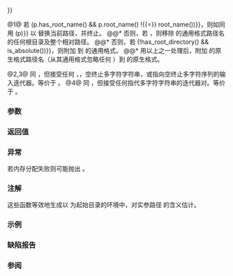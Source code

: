 {{cpp/filesystem/path/title|append|operator/{{=}}}}
{{cpp/filesystem/path/navbar}}
{{dcl begin}}
{{dcl|num=1|since=c++17|1=
path&amp; operator/=( const path&amp; p );
}}
{{dcl|num=2|since=c++17|1=
template&lt; class Source &gt;
path&amp; operator/=( const Source&amp; source );
}}
{{dcl|num=3|since=c++17|1=
template&lt; class Source &gt;
path&amp; append( const Source&amp; source );
}}
{{dcl|num=4|since=c++17|1=
template&lt; class InputIt &gt;
path&amp; append( InputIt first, InputIt last );
}}
{{dcl end}}

@1@ 若 {{c|p.is_absolute() {{!!}} (p.has_root_name() &amp;&amp; p.root_name() !{{=}} root_name())}}，则如同用 {{c|operator{{=}}(p)}} 以 {{c|p}} 替换当前路径，并终止。
@@* 否则，若 {{c|p.has_root_directory()}}，则移除 {{c|*this}} 的通用格式路径名的任何根目录及整个相对路径。 
@@* 否则，若 {{c|has_filename() {{!!}} (!has_root_directory() &amp;&amp; is_absolute())}}，则附加 {{tt|path::preferred_separator}} 到 {{c|*this}} 的通用格式。
@@* 用以上之一处理后，附加 {{c|p}} 的原生格式路径名（从其通用格式忽略任何 {{spar|root-name}}）到 {{c|*this}} 的原生格式。

{{source|1=
// 其中 "//host" 是根名
path("//host")  / "foo" // 结果是      "//host/foo" （附加分隔符）
path("//host/") / "foo" // 结果亦为    "//host/foo" （附加，无分隔符）

// POSIX 上，
path("foo") / ""      // 结果是 "foo/" （附加）
path("foo") / "/bar"; // 结果是 "/bar" （替换）

// Windows 上，
path("foo") / "C:/bar";  // 结果是 "C:/bar"    （替换）
path("foo") / "C:";      // 结果是 "C:"        （替换）
path("C:") / "";         // 结果是 "C:"        （附加，不带分隔符）
path("C:foo") / "/bar";  // 生成   "C:/bar"    （移除相对路径后附加）
path("C:foo") / "C:bar"; // 生成   "C:foo/bar" （附加，忽略 p 的根名）
}}

@2,3@ 同 {{v|1}}，但接受任何 {{lc|std::basic_string}}，{{lc|std::basic_string_view}}，空终止多字符字符串，或指向空终止多字符序列的输入迭代器。等价于 {{c|1=return operator/=(path(source));}}。
@4@ 同 {{v|1}}，但接受任何指代多字符字符串的迭代器对。等价于 {{c|1=return operator/=(path(first, last));}}。

{{cpp/filesystem/path/param source constraints|2|3}}

===参数===
{{par begin}}
{{par | p | 要添加的路径 }}
{{par | source | {{lc|std::basic_string}}，{{lc|std::basic_string_view}}，空终止多字节/宽字符串，或指向空终止多字符序列的输入迭代器，它表示路径名（以可移植或原生格式）}}
{{par | first, last| 一对指定表示路径名的多字符序列的{{named req|InputIterator}}}}
{{par hreq}}
{{par req named | InputIt | InputIterator}}
{{par req | {{tt|InputIt}} 的 value_type 必须是编码字符（{{c|char}}、{{c|wchar_t}}、{{c|char16_t}} 及 {{c|char32_t}}）类型之一。}}
{{par end}}

===返回值===
{{c|*this}}

===异常===
若内存分配失败则可能抛出 {{c|std::bad_alloc}}。

===注解===
这些函数等效地生成以 {{c|*this}} 为起始目录的环境中，对实参路径 {{tt|p}} 的含义估计。

===示例===
{{example
|The output is produced on Windows.
|code=
#include &lt;filesystem&gt;
#include &lt;iostream&gt;
namespace fs = std::filesystem;

int main()
{
    fs::path p1 = "C:";
    p1 /= "Users"; // 不插入分隔符
    std::cout &lt;&lt; "\"C:\" / \"Users\" == " &lt;&lt; p1 &lt;&lt; '\n';
    p1 /= "batman"; // 插入 fs::path::preferred_separator，在 Windows 上为 '\'
    std::cout &lt;&lt; "\"C:\" / \"Users\" / \"batman\" == " &lt;&lt; p1 &lt;&lt; '\n';
}
|p=true
|output=
"C:" / "Users" == "C:Users"
"C:" / "Users" / "batman" == "C:Users\\batman"
}}

===缺陷报告===
{{dr list begin}}
{{dr list item | wg=lwg | dr=3244 | std=C++17 | before=缺失 {{tt|Source}} 不能为 {{tt|path}} 的制约 | after=已添加 }}
{{dr list end}}

===参阅===
{{dsc begin}}
{{dsc inc|cpp/filesystem/path/dsc concat}}
{{dsc inc|cpp/filesystem/path/dsc operator/}}
{{dsc end}}

{{langlinks|de|en|es|ja|ru}}
